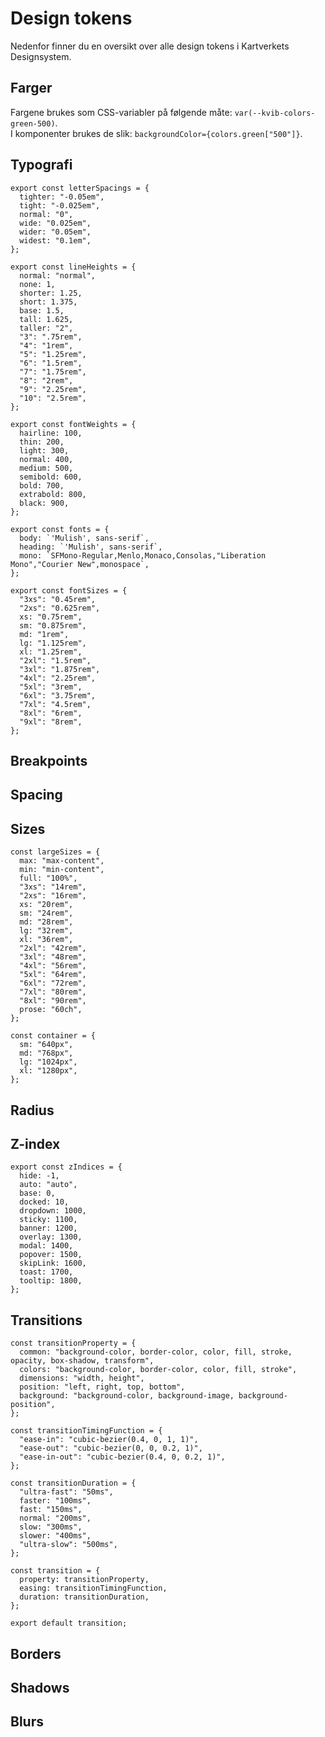 
<Meta title="Design Fundament/Design tokens" />

# Design tokens

Nedenfor finner du en oversikt over alle design tokens i Kartverkets Designsystem.

## Farger

Fargene brukes som CSS-variabler på følgende måte: `var(--kvib-colors-green-500)`.\
I komponenter brukes de slik: `backgroundColor={colors.green["500"]}`.

<Colors />

## Typografi

```tsx
export const letterSpacings = {
  tighter: "-0.05em",
  tight: "-0.025em",
  normal: "0",
  wide: "0.025em",
  wider: "0.05em",
  widest: "0.1em",
};

export const lineHeights = {
  normal: "normal",
  none: 1,
  shorter: 1.25,
  short: 1.375,
  base: 1.5,
  tall: 1.625,
  taller: "2",
  "3": ".75rem",
  "4": "1rem",
  "5": "1.25rem",
  "6": "1.5rem",
  "7": "1.75rem",
  "8": "2rem",
  "9": "2.25rem",
  "10": "2.5rem",
};

export const fontWeights = {
  hairline: 100,
  thin: 200,
  light: 300,
  normal: 400,
  medium: 500,
  semibold: 600,
  bold: 700,
  extrabold: 800,
  black: 900,
};

export const fonts = {
  body: `'Mulish', sans-serif`,
  heading: `'Mulish', sans-serif`,
  mono: `SFMono-Regular,Menlo,Monaco,Consolas,"Liberation Mono","Courier New",monospace`,
};

export const fontSizes = {
  "3xs": "0.45rem",
  "2xs": "0.625rem",
  xs: "0.75rem",
  sm: "0.875rem",
  md: "1rem",
  lg: "1.125rem",
  xl: "1.25rem",
  "2xl": "1.5rem",
  "3xl": "1.875rem",
  "4xl": "2.25rem",
  "5xl": "3rem",
  "6xl": "3.75rem",
  "7xl": "4.5rem",
  "8xl": "6rem",
  "9xl": "8rem",
};
```

## Breakpoints

<Breakpoints />

## Spacing

<Spacing />

## Sizes

```tsx
const largeSizes = {
  max: "max-content",
  min: "min-content",
  full: "100%",
  "3xs": "14rem",
  "2xs": "16rem",
  xs: "20rem",
  sm: "24rem",
  md: "28rem",
  lg: "32rem",
  xl: "36rem",
  "2xl": "42rem",
  "3xl": "48rem",
  "4xl": "56rem",
  "5xl": "64rem",
  "6xl": "72rem",
  "7xl": "80rem",
  "8xl": "90rem",
  prose: "60ch",
};

const container = {
  sm: "640px",
  md: "768px",
  lg: "1024px",
  xl: "1280px",
};
```

## Radius

<Radii />

## Z-index

```tsx
export const zIndices = {
  hide: -1,
  auto: "auto",
  base: 0,
  docked: 10,
  dropdown: 1000,
  sticky: 1100,
  banner: 1200,
  overlay: 1300,
  modal: 1400,
  popover: 1500,
  skipLink: 1600,
  toast: 1700,
  tooltip: 1800,
};
```

## Transitions

```tsx
const transitionProperty = {
  common: "background-color, border-color, color, fill, stroke, opacity, box-shadow, transform",
  colors: "background-color, border-color, color, fill, stroke",
  dimensions: "width, height",
  position: "left, right, top, bottom",
  background: "background-color, background-image, background-position",
};

const transitionTimingFunction = {
  "ease-in": "cubic-bezier(0.4, 0, 1, 1)",
  "ease-out": "cubic-bezier(0, 0, 0.2, 1)",
  "ease-in-out": "cubic-bezier(0.4, 0, 0.2, 1)",
};

const transitionDuration = {
  "ultra-fast": "50ms",
  faster: "100ms",
  fast: "150ms",
  normal: "200ms",
  slow: "300ms",
  slower: "400ms",
  "ultra-slow": "500ms",
};

const transition = {
  property: transitionProperty,
  easing: transitionTimingFunction,
  duration: transitionDuration,
};

export default transition;
```

## Borders

<Borders />

## Shadows

<Shadows />

## Blurs

<Blurs />
